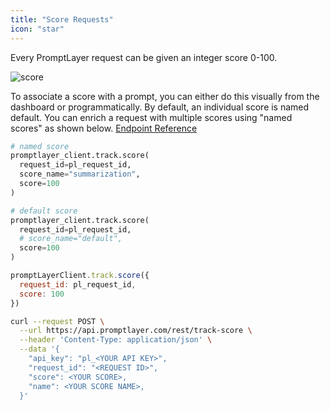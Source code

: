 ```yaml
---
title: "Score Requests"
icon: "star"
---
```


Every PromptLayer request can be given an integer score 0-100.

![score](/images/score.png)

To associate a score with a prompt, you can either do this visually from the dashboard or programmatically.
By default, an individual score is named default. You can enrich a request with multiple scores using "named scores" as shown below.
[Endpoint Reference](/reference/track-score)

<CodeGroup>

```python Python
# named score
promptlayer_client.track.score(
  request_id=pl_request_id, 
  score_name="summarization",
  score=100
)

# default score
promptlayer_client.track.score(
  request_id=pl_request_id, 
  # score_name="default",
  score=100
)
```

```js JavaScript
promptLayerClient.track.score({
  request_id: pl_request_id,
  score: 100
})
```

```bash REST
curl --request POST \
  --url https://api.promptlayer.com/rest/track-score \
  --header 'Content-Type: application/json' \
  --data '{
    "api_key": "pl_<YOUR API KEY>",
    "request_id": "<REQUEST ID>",
    "score": <YOUR SCORE>,
    "name": <YOUR SCORE NAME>,
  }'
```

</CodeGroup>


